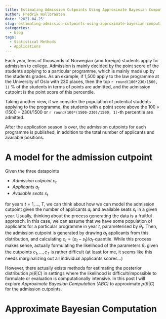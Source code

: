 ```yaml
---
title: Estimating Admission Cutpoints Using Approximate Bayesian Computing (ABC)
author: Fredrik Wollbraaten
date: '2021-04-25'
slug: estimating-admission-cutpoints-using-approximate-bayesian-computing-abc
categories:
  - blog
tags:
  - Statistical Methods
  - Applications
---
```


Each year, tens of thousands of Norwegian (and foreign) students apply for admission 
to college. Admission is mainly decided by the point score of the students applying to 
a particular programme, which is mainly made up by the students grades. As an example, if 1,500 apply to the law programme at the University of Oslo with 
230 places, then the top `r round(100*230/1500, 1)` % of the students in terms of points are admitted, and the admission cutpoint is the point score of this percentile. 

Taking another view, if we consider the population of potential students applying to the programme, 
the students with a point score above the $100\times(1500-230)/1500$ or `r round(100*(1500-230)/1500, 1)`-th percentile are admitted.

After the application season is over, the admission cutpoints for each programme is published, in addition to the total number of applicants and available positions. 

# A model for the admission cutpoint

Given the three datapoints 

* *Admission cutpoint* $c_t$
* *Applicants* $a_t$
* *Available seats* $s_t$

for years $t = 1, ..., T$, we can think about how we can model the admission cutpoint given 
the number of applicants $a_t$ and available seats $s_t$ in a given year. Usually, thinking about the process generating the data is a fruitful approach. In this case, we can assume that we have some population of applicants for a particular programme in year $t$, parameterised by $\theta_t$. Then, the admission cutpoint is generated by drawing $a_t$ applicants from this distribution, and calculating $c_t = (a_t - s_t)/a_t$-quantile. While this process makes sense, actually formulating the likelihood of the parameters $\theta_t$ given the cutpoints $c_1, ..., c_T$ is rather difficult (at least for me, it seems like this needs marginalizing out all individual applicants scores...)

However, there actually exists methods for estimating the posterior distribution $p(\theta|C)$ in settings where the likelihood is difficult/impossible to formulate or evaluation is computationally intensive. In this post I will explore *Approximate Bayesian Computation (ABC)* to approximate $p(\theta|C)$ for the admission cutpoints. 

# Approximate Bayesian Computation



